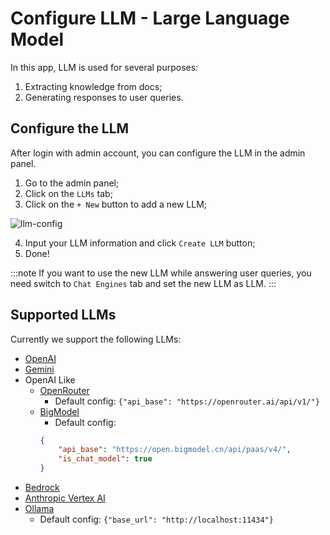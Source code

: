 # Configure LLM - Large Language Model

In this app, LLM is used for several purposes:
1. Extracting knowledge from docs;
2. Generating responses to user queries.

## Configure the LLM

After login with admin account, you can configure the LLM in the admin panel.

1. Go to the admin panel;
2. Click on the `LLMs` tab;
3. Click on the `+ New` button to add a new LLM;

![llm-config](https://github.com/user-attachments/assets/118fe7ba-c0fd-459c-ad2c-12c5afba05ef "LLM Config")

4. Input your LLM information and click `Create LLM` button;
5. Done!

:::note
If you want to use the new LLM while answering user queries, you need switch to `Chat Engines` tab and set the new LLM as LLM.
:::

## Supported LLMs

Currently we support the following LLMs:

- [OpenAI](https://platform.openai.com/)
- [Gemini](https://gemini.google.com/)
- OpenAI Like
    - [OpenRouter](https://openrouter.ai/)
        - Default config: `{"api_base": "https://openrouter.ai/api/v1/"}`
    - [BigModel](https://open.bigmodel.cn/)
        - Default config:
        ```json
        {
            "api_base": "https://open.bigmodel.cn/api/paas/v4/",
            "is_chat_model": true
        }
        ```
- [Bedrock](https://aws.amazon.com/bedrock/)
- [Anthropic Vertex AI](https://cloud.google.com/vertex-ai/generative-ai/docs/partner-models/use-claude)
- [Ollama](https://ollama.com/)
    - Default config: `{"base_url": "http://localhost:11434"}`

